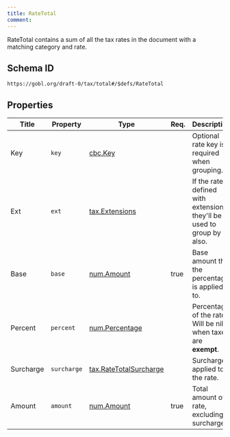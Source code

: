 ```yaml
---
title: RateTotal
comment: 
---
```


RateTotal contains a sum of all the tax rates in the document with a matching category and rate.

## Schema ID

`https://gobl.org/draft-0/tax/total#/$defs/RateTotal`

## Properties

| Title     | Property    | Type                                                        | Req. | Description                                                               |
|-----------|-------------|-------------------------------------------------------------|------|---------------------------------------------------------------------------|
| Key       | `key`       | [cbc.Key](/draft-0/cbc/key)                                 |      | Optional rate key is required when grouping.                              |
| Ext       | `ext`       | [tax.Extensions](/draft-0/tax/extensions)                   |      | If the rate is defined with extensions, they'll be used to group by also. |
| Base      | `base`      | [num.Amount](/draft-0/num/amount)                           | true | Base amount that the percentage is applied to.                            |
| Percent   | `percent`   | [num.Percentage](/draft-0/num/percentage)                   |      | Percentage of the rate. Will be nil when taxes are **exempt**.            |
| Surcharge | `surcharge` | [tax.RateTotalSurcharge](/draft-0/tax/rate_total_surcharge) |      | Surcharge applied to the rate.                                            |
| Amount    | `amount`    | [num.Amount](/draft-0/num/amount)                           | true | Total amount of rate, excluding surcharges                                |

